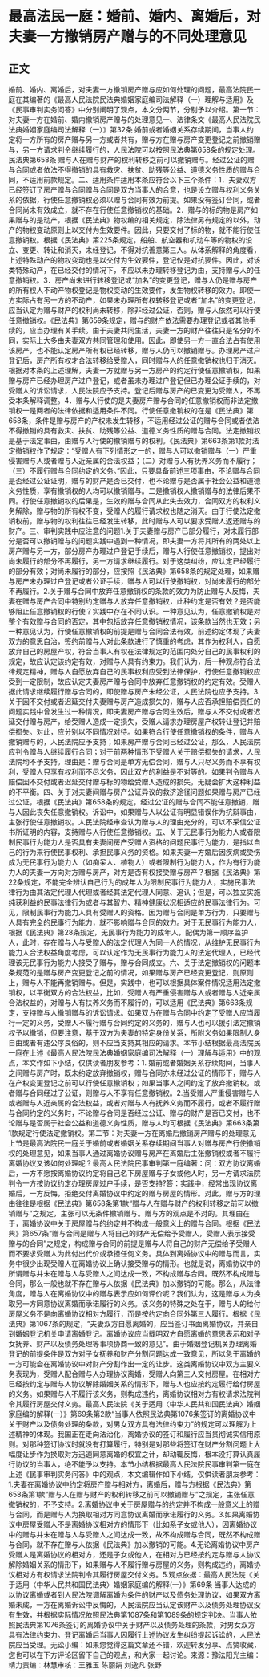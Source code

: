 # 最高法民一庭：婚前、婚内、离婚后，对夫妻一方撤销房产赠与的不同处理意见
## 正文
婚前、婚内、离婚后，对夫妻一方撤销房产赠与应如何处理的问题，最高法院民一庭在其编著的《最高人民法院民法典婚姻家庭编司法解释（一）理解与适用》及《民事审判实务问答》中分别阐明了观点，本文分两节，分别予以介绍。第一节：对夫妻一方在婚前、婚内撤销房产赠与的处理意见一、法律条文《最高人民法院民法典婚姻家庭编司法解释（一）》第32条    婚前或者婚姻关系存续期间，当事人约定将一方所有的房产赠与另一方或者共有，赠与方在赠与房产变更登记之前撤销赠与，另一方请求判令继续履行的，人民法院可以按照民法典第658条的规定处理。民法典第658条   赠与人在赠与财产的权利转移之前可以撤销赠与。经过公证的赠与合同或者依法不得撤销的具有救灾、扶贫、助残等公益、道德义务性质的赠与合同，不适用前款规定。二、适用条件适用本条应符合以下三个条件：1．夫妻双方已经签订了房产赠与合同赠与合同是双方当事人的合意，也是设立赠与权利义务关系的依据，行使任意撤销权必须以赠与合同有效为前提。如果没有签订合同，或者合同尚未有效成立，就不存在行使任意撤销权的基础。2．赠与的标的物是房产如果赠与的是动产，根据《民法典》物权编的相关规定，除法律另有规定的以外，动产的物权变动原则上以交付为生效要件。因此，只要交付了标的物，就不能行使任意撤销权。根据《民法典》第225条规定，船舶、航空器和机动车等的物权的设立、变更、转让和消灭，未经登记，不得对抗善意第三人。从体系解释的角度看，上述特殊动产的物权变动也是以交付为生效要件，登记仅是对抗要件。因此，对该类特殊动产，在已经交付的情况下，不应以未办理转移登记为由，支持赠与人的任意撤销权。3．房产尚未进行转移登记或“加名”的变更登记，赠与人仍是赠与房产的所有权人不动产物权登记是物权变动的生效要件，发生物权转移的效力。即使一方实际占有另一方的不动产，如果未办理所有权转移登记或者“加名”的变更登记，应当认定为赠与财产的权利尚未转移，除非经过公证，否则，赠与人依然可以行使任意撤销权。《民法典》第659条规定，赠与的财产依法需要办理登记或者其他手续的，应当办理有关手续。由于夫妻共同生活，夫妻一方的财产往往只是名分的不同，实际上大多由夫妻双方共同管理和使用。因此，即使另一方一直合法占有使用该房产，也不能认定房产所有权已经转移，赠与人仍可以撤销赠与。办理房产过户登记后，房产所有权才合法转移给受赠人，同时赠与人的任意撤销权也归于消灭。根据对本条的上述理解，夫妻一方就赠与另一方房产的约定行使任意撤销权，如果赠与房产已经办理房产过户登记，或者虽未办理过户登记但已办理公证手续的，对受赠人的诉讼请求，人民法院应予支持。登记后赠与房产的已变更为受赠人，不再受本条解释调整。4．赠与人行使的是夫妻房产赠与合同的任意撤销权而非法定撤销权一是两者的法律依据和适用条件不同。行使任意撤销权的在是《民法典》第658条，条件是赠与房产的产权未发生转移，不适用经过公证的赠与合同或者依法不得撤销的具有救灾、扶贫、助残等公益、道德义务性质的赠与合同。法定撤销权是基于法定事由，由赠与人行使的撤销赠与的权利。《民法典》第663条第1款对法定撤销权作了规定：“受赠人有下列情形之一的，赠与人可以撤销赠与（一）严重侵害赠与人或者赠与人近亲属的合法权益；（二）对赠与人有抚养义务而不履行；（三）不履行赠与合同约定的义务。”因此，只要具备前述三项事由，不论赠与合同是否经过公证证明，赠与的财产是否已交付，也不论赠与是否属于社会公益和道德义务性质，享有撤销权的人均可以撤销赠与。二是撤销权人撤销赠与的法律后果不同。行使任意撤销权的后果是，生效的赠与合同从此失去效力，合同双方的权利义务解除，赠与物的所有权不变，受赠人的履行请求权也随之消灭。由于行使法定撤销权前，赠与物的权利往往已经发生转移，此时赠与人可以要求受赠人返还赠与的财产。三、审判实践中应注意的问题1.关于夫妻赠与房产已部分履行，对未履行部分是否可以撤销赠与的问题实践中遇到一种情况，即夫妻一方将其所有的两处以上房产赠与另一方，部分房产办理过户登记手续后，赠与人行使任意撤销权，提出对尚未履行的部分不再履行，另一方请求继续履行。对于这类纠纷，应认定已经履行的部分有效；对尚未履行的部分，应按照《民法典》第658条的规定处理，如果赠与房产未办理过户登记或者公证手续，赠与人可以行使撤销权，对尚未履行的部分不再履行。2.关于赠与合同中放弃任意撤销权的条款的效力为防止赠与人反悔，夫妻在赠与房产合同中特别约定赠与人放弃任意撤销权，此种约定是否有效？是否能够阻止任意撤销权的行使？实践中存在不同认识。一种意见认为，任意撤销权是对整个有效赠与合同的否定，其中包括放弃任意撤销权情况，该条款当然也无效；另一种意见认为，行使任意撤销权的前提是赠与合同合法有效，前述约定体现了夫妻双方的意思自治，签约前赠与人对此条款进行了慎重的考虑，其作为权利人，自愿放弃自己的房屋产权，符合当事人有权在法律规定的范围内处分自己的民事权利的规定，故应认定该约定有效，对赠与人具有约束力。我们认为，后一种观点符合法律规定精神，赠与人自愿放弃自己的民事权利应受到法律保护，行使任意撤销权应受到一定限制，故应认定夫妻房产赠与合同中放弃任意撤销权的约定有效。受赠人据此请求继续履行赠与合同的，即使赠与房产未经公证，人民法院也应予支持。3.关于因不交付或者迟延交付夫妻赠与房产造成损失的，赠与人应否承担赔偿责任的问题实践中曾发生过一种情况，即夫妻房产赠与合同生效后，赠与人不交付或者迟延交付赠与房产，给受赠人造成一定损失，受赠人请求办理房屋产权转让登记并赔偿损失。对此，应分别以不同情况对待。如果符合行使任意撤销权的条件，赠与人撤销赠与的，人民法院应予支持；如果房产赠与合同已经过公证，那么，人民法院应判令赠与人继续履行合同；对于前两种情形下受赠人关于赔偿损失的请求，人民法院均不予支持。理由是：赠与合同是单方无偿合同，赠与人只尽义务而不享有权利，受赠人只享有权利而不尽义务，因此双方的利益是不对等的。如果判令赠与人赔偿因不交付或者迟延交付赠与标的物给受赠人造成的损失，无疑会扩大这种利益的不平衡。四、关于对夫妻间赠与房产公证异议的救济途径问题如果赠与房产已经过公证，根据《民法典》第658条的规定，经过公证的赠与合同不能任意撤销，赠与人因此丧失任意撤销权。诉讼中，如果赠与人以公证有明显错误作为抗辩事由，主张行使任意撤销权。人民法院经审查认为赠与人的理由充分的，可以不采信公证书所证明的内容，支持赠与人行使任意撤销权。五、关于无民事行为能力人或者限制民事行为能力人是否具有夫妻间房产受赠人资格的问题民事行为能力，是指以自己的行为来行使民事权利、承担民事义务的资格。如果夫妻一方婚后因疾病或受伤成为无民事行为能力人（如痴呆人、植物人）或者限制行为能力人，作为有行为能力人的夫妻一方向对方赠与房产，对方是否有权接受赠与房产？根据《民法典》第22条规定，不能完全辨认自己行为的成年人为限制民事行为能力人，实施民事法律行为由其法定代理人代理或者经其法定代理人同意、追认；但是，可以独立实施纯获利益的民事法律行为或者与其智力、精神健康状况相适应的民事法律行为。可见，限制民事行为能力人具有受赠人的资格。因为赠与合同是单方行为，只要赠与人具有完全的民事行为能力，就不影响赠与合同的效力。对于无民事行为能力人，根据《民法典》第28条规定，无民事行为能力的成年人，配偶为第一顺序监护人，此时，存在赠与人与受赠人的法定代理人为同一人的情况，从维护无民事行为能力人合法权益角度考虑，可以认定作为无民事行为能力人的法定代理人，已经代理该无民事行为能力人接受了赠与，赠与合同成立。六、关于法定撤销权的问题本条规范的是赠与房产变更登记之前的情况，如果赠与房产已经变更登记，则原则上，赠与人不能再撤销赠与。但是，实践中，也可以根据具体案件情况适用法定撤销权，以平衡双方的合法权益，比如，受赠人有严重侵害赠与人或者赠与人近亲属合法权益的，对赠与人有扶养义务而不履行的，可以适用《民法典》第663条规定，支持赠与人撤销赠与的诉讼请求。如果双方在赠与合同中约定了受赠人应当履行一定的义务，受赠人不履行赠与合同约定的义务的，赠与人也可以援引法定撤销权予以撤销，但要注意，基于双方为夫妻的特定身份关系，所附义务如果限制人身自由或者有违公序良俗的，则不应当支持其相应的请求。本节小结根据最高法院民一庭在上述《最高人民法院民法典婚姻家庭编司法解释（一）理解与适用》中的观点，本文作如下小结，仅供读者朋友参考：1. 婚前或者婚姻关系存续期间，当事人之间赠与房产时，既未约定放弃撤销权，赠与合同亦未经过公证的情形下，赠与人在产权变更登记之前可以行使任意撤销权；如果当事人之间约定了放弃撤销权，或者赠与合同经过了公证，则赠与人不享有任意撤销权。2.当受赠人严重侵害赠与人或者赠与人近亲属的合法权益，或者对赠与人有抚养义务而不履行，或者不履行赠与合同约定的义务时，不论赠与合同是否经过公证、赠与的财产是否已交付，也不论赠与是否属于社会公益和道德义务性质，赠与人均可根据《民法典》第663条第1款规定行使法定撤销权。第二节：对夫妻一方在离婚后撤销房产赠与的处理意见上节是最高法院民一庭关于婚前或者婚姻关系存续期间当事人对赠与房产行使撤销权的处理意见，如果当事人通过离婚协议赠与房产在离婚后主张撤销权或者不履行离婚协议又该如何处理呢？最高人民法院民事审判第一庭编著：问：双方协议离婚后，一方不愿按离婚协议约定将自己名下房屋赠与子女或他人时，另一方请求法院判令一方按协议约定办理房屋过户手续，是否支持?答：实践中，经常出现协议离婚后，一方反悔，拒绝交付离婚协议中约定的赠与房屋的情形。对此，赠与方的理由往往是根据《民法典》第658条第1款“赠与人在赠与财产的权利转移之前可以撤销赠与”之规定，主张可以无条件撤销赠与。赠与方的观点是不对的。其理由在于，离婚协议中关于房屋赠与的约定并不构成一般意义上的赠与合同。根据《民法典》第657条“赠与合同是赠与人将自己的财产无偿给予受赠人，受赠人表示接受赠与的合同”之规定，构成赠与合同的前提是赠与人将自己的财产无偿给予受赠人而不要求受赠人为此付出代价或承担任何义务。具体到离婚协议中的赠与而言，实务中很少出现受赠人在离婚协议上确认接受赠与的情形。也就是说，离婚协议中的所谓赠与并未在赠与人与受赠人之间达成一致，不构成赠与合同。既然不构成赠与合同，那么一般也就不存在赠与人依据《民法典》加以撤销的可能。那么，从法律角度，赠与人在离婚协议中的赠与表示应如何评价呢？我们认为，这是赠与人为换取另一方同意协议离婚而承诺履行的义务。该义务的特殊之处在于，赠与人的给付房屋义务不是向离婚协议相对方履行，而是按约定向合同外第三人履行。根据《民法典》第1067条的规定，“夫妻双方自愿离婚的，应当签订书面离婚协议，并亲自到婚姻登记机关申请离婚登记。离婚协议应当载明双方自愿离婚的意思表示和对子女抚养、财产以及债务处理等事项协商一致的意见”。由于婚姻登记机关办理离婚登记的前提条件是双方对子女抚养和财产分割问题达成一致意见，所以急于离婚的一方可能会在离婚协议中对财产分割作出一定的让步。这类离婚协议中双方主要义务表现为，受赠人配合赠与人办理协议离婚，受赠人向第三人交付房屋。在相对方已经按约定与赠与人协议解除婚姻关系的情形下，赠与人也应按约定履行给付房屋的义务。如果赠与人不履行该义务，则构成违约，离婚协议相对方有权请求法院判令其履行房屋交付义务。最高人民法院《关于适用〈中华人民共和国民法典〉婚姻家庭编的解释(一）》第69条第2款“当事人依照民法典第1076条签订的离婚协议中关于财产以及债务处理的条款，对男女双方具有法律约束力”的规定可以理解为上述精神的体现。我国正在走向法治化，离婚协议的签订和履行应当贯彻诚实信用原则。对那种签订协议时就没有打算履行，特别是对那些将签订在财产分割问题上大幅度让步作为换取对方迅速同意离婚的权宜之计，却动辄反悔，根本没打算认真履行协议的当事人，绝不能予以支持。本节小结根据最高人民法院民事审判第一庭在上述《民事审判实务问答》中的观点，本文编辑作如下小结，仅供读者朋友参考：1.夫妻在离婚协议中约定将房产赠与相对方，离婚后，赠与方根据《民法典》第658条第1款“赠与人在赠与财产的权利转移之前可以撤销赠与”之规定，主张任意撤销权的，不予支持。2.离婚协议中关于房屋赠与的约定并不构成一般意义上的赠与合同，而是赠与人为换取相对方同意协议离婚而承诺履行的义务。3.如果离婚协议中房屋受赠人不是离婚协议相对方的情形下（比如系子女或他人），因离婚协议中的赠与并未在赠与人与受赠人之间达成一致，故不构成赠与合同，既然不构成赠与合同，就不存在赠与人依据《民法典》加以撤销的可能。4.无论离婚协议中房产受赠人是离婚协议的相对方，还是子女或他人，在相对方已经按约定与赠与人协议解除婚姻关系的情形下，如果赠与人不履行赠与房屋的义务，则构成违约，离婚协议相对方有权请求法院判令其履行房屋交付义务。5.观点依据：最高人民法院《关于适用〈中华人民共和国民法典〉婚姻家庭编的解释(一）》第69条  当事人达成的以协议离婚或者到人民法院调解离婚为条件的财产以及债务处理协议，如果双方离婚未成，一方在离婚诉讼中反悔的，人民法院应当认定该财产以及债务处理协议没有生效，并根据实际情况依照民法典第1087条和第1089条的规定判决。当事人依照民法典第1076条签订的离婚协议中关于财产以及债务处理的条款，对男女双方具有法律约束力。登记离婚后当事人因履行上述协议发生纠纷提起诉讼的，人民法院应当受理。无讼小编：如果您觉得这篇文章还不错，欢迎转发分享、点赞收藏，您也可以在下方评论区留下自己的观点，和大家一起讨论。来源：豫法阳光主编：靖力责编：林慧审核：王雅玉 陈丽娟 刘逸凡 张野